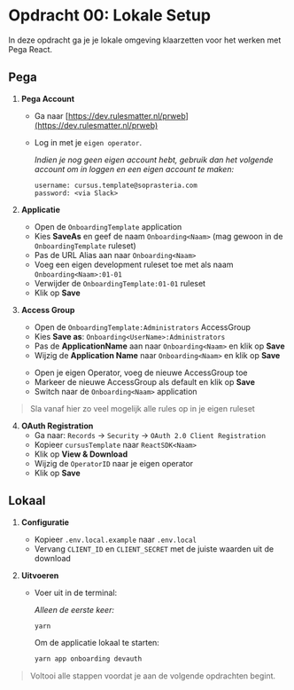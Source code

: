 # Opdracht 00: Lokale Setup

In deze opdracht ga je je lokale omgeving klaarzetten voor het werken met Pega React.

## Pega

1. **Pega Account**
   - Ga naar [https://dev.rulesmatter.nl/prweb](https://dev.rulesmatter.nl/prweb)
   - Log in met je `eigen operator`.

     _Indien je nog geen eigen account hebt, gebruik dan het volgende account om in loggen en een eigen account te maken:_

     ```
     username: cursus.template@soprasteria.com
     password: <via Slack>
     ```

2. **Applicatie**
   - Open de `OnboardingTemplate` application
   - Kies **SaveAs** en geef de naam `Onboarding<Naam>` (mag gewoon in de `OnboardingTemplate` ruleset)
   - Pas de URL Alias aan naar `Onboarding<Naam>`
   - Voeg een eigen development ruleset toe met als naam `Onboarding<Naam>:01-01`
   - Verwijder de `OnboardingTemplate:01-01` ruleset
   - Klik op **Save**

3. **Access Group**
   - Open de `OnboardingTemplate:Administrators` AccessGroup
   - Kies **Save as**: `Onboarding<UserName>:Administrators`
   - Pas de **ApplicationName** aan naar `Onboarding<Naam>` en klik op **Save**
   - Wijzig de **Application Name** naar `Onboarding<Naam>` en klik op **Save**
     >
   - Open je eigen Operator, voeg de nieuwe AccessGroup toe
   - Markeer de nieuwe AccessGroup als default en klik op **Save**
   - Switch naar de `Onboarding<Naam>` application

> Sla vanaf hier zo veel mogelijk alle rules op in je eigen ruleset

4. **OAuth Registration**
   - Ga naar: `Records` -> `Security` -> `OAuth 2.0 Client Registration`
   - Kopieer `cursusTemplate` naar `ReactSDK<Naam>`
   - Klik op **View & Download**
   - Wijzig de `OperatorID` naar je eigen operator
   - Klik op **Save**

## Lokaal

1. **Configuratie**
   - Kopieer `.env.local.example` naar `.env.local`
   - Vervang `CLIENT_ID` en `CLIENT_SECRET` met de juiste waarden uit de download

2. **Uitvoeren**
   - Voer uit in de terminal:

     _Alleen de eerste keer:_

     ```sh
     yarn
     ```

     Om de applicatie lokaal te starten:

     ```sh
     yarn app onboarding devauth
     ```

> Voltooi alle stappen voordat je aan de volgende opdrachten begint.
